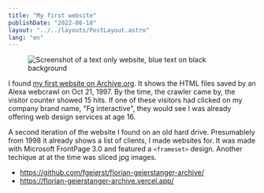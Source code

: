 ```yaml
---
title: "My first website"
publishDate: "2022-08-18"
layout: "../../layouts/PostLayout.astro"
lang: "en"
---
```



<figure class="layout-grid">
  <Image
    src={heroImage}
    widths={[400, 800, 1200]}
    sizes={`(min-width: 1300px) 960px, calc(100vw - 2rem)`}
    alt="Screenshot of a text only website, blue text on black
  background"
  />
</figure>

I found [my first website on Archive.org](https://web.archive.org/web/20240000000000*/http://home.allgaeu.org/wgeierst/). It shows the HTML files saved by an Alexa webcrawl on Oct 21, 1997. By the time, the crawler came by, the visitor counter showed 15 hits. If one of these visitors had clicked on my company brand name, "Fg interactive", they would see I was already offering web design services at age 16.

A second iteration of the website I found on an old hard drive. Presumablely from 1998 it already shows a list of clients, I made websites for. It was made with Microsoft FrontPage 3.0 and featured a <code>&lt;frameset&gt;</code> design. Another techique at at the time was sliced jpg images.

- https://github.com/fgeierst/florian-geierstanger-archive/
- https://florian-geierstanger-archive.vercel.app/

